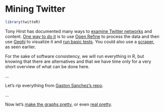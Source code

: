 <style>@import url(style.css);</style>
  
# Mining Twitter

```r
library(twitteR)
```

Tony Hirst has documented many ways to [examine Twitter networks](http://blog.ouseful.info/tag/twitter/) and content. [One way to do it](http://blog.ouseful.info/2012/10/02/grabbing-twitter-search-results-into-google-refine-and-exporting-conversations-into-gephi/) is to use [Open Refine](http://openrefine.org/) to process the data and then use [Gephi](http://gephi.org/) to visualize it and [run basic tests](http://blog.ouseful.info/2012/11/09/drug-deal-network-analysis-with-gephi-tutorial/). You could also use a [scraper](https://scraperwiki.com/scrapers/multiple_sclerosis_tweets_and_locations/), as seen earlier.

For the sake of software consistency, we will run everything in R, but knowing that there are alternatives and that we have time only for a very short overview of what can be done here.

...

Let's rip everything from [Gaston Sanchez's repo](https://github.com/gastonstat/Mining_Twitter).

...

Now let's [make the graphs pretty](http://is-r.tumblr.com/post/38240018815/making-prettier-network-graphs-with-sna-and-igraph), or even [real pretty](http://is-r.tumblr.com/post/38459242505/beautiful-network-diagrams-with-ggplot2).

